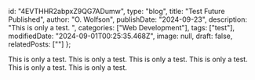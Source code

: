   id: "4EVTHHR2abpxZ9QG7ADumw",
  type: "blog",
  title: "Test Future Published",
  author: "O. Wolfson",
  publishDate: "2024-09-23",
  description: "This is only a test. ",
  categories: ["Web Development"],
  tags: ["test"],
  modifiedDate: "2024-09-01T00:25:35.468Z",
  image: null,
  draft: false,
  relatedPosts: [""]
};

This is only a test. This is only a test. This is only a test. This is only a test. This is only a test. This is only a test. 